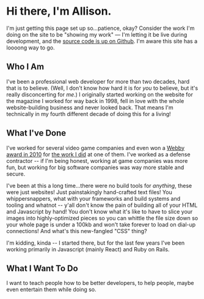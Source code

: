 # Hi there, I'm Allison.
I'm just getting this page set up so...patience, okay? Consider the work I'm doing on the site to be "showing my work" &mdash; I'm letting it be live during development, and the [source code is up on Github](https://github.com/allizon/digital-garden). I'm aware this site has a loooong way to go.

## Who I Am
I've been a professional web developer for more than two decades, hard that is to believe. (Well, I don't know how hard it is for _you_ to believe, but it's really disconcerting for _me_.) I originally started working on the website for the magazine I worked for way back in 1998, fell in love with the whole website-building business and never looked back. That means I'm technically in my fourth different decade of doing this for a living!

## What I've Done
I've worked for several video game companies and even won a [Webby award in 2010](https://en.wikipedia.org/wiki/2010_Webby_Awards) for [the work I did](https://web.archive.org/web/20100612045817/http://www.thebeatlesrockband.com/) at one of them. I've worked as a defense contractor -- if I'm being honest, working at game companies was more fun, but working for big software companies was way more stable and secure.

I've been at this a long time...there were no build tools for _anything_, these were just websites! Just painstakingly hand-crafted text files! You whippersnappers, what with your frameworks and build systems and tooling and whatnot -- y'all don't know the pain of building all of your HTML and Javascript by hand! You don't know what it's like to have to slice your images into highly-optimized pieces so you can whittle the file size down so your whole page is under a 100kb and  won't take forever to load on dial-up connections! And what's this new-fangled "CSS" thing?

I'm kidding, kinda -- I started there, but for the last few years I've been working primarily in Javascript (mainly React) and Ruby on Rails.

## What I Want To Do
I want to teach people how to be better developers, to help people, maybe even entertain them while doing so.
